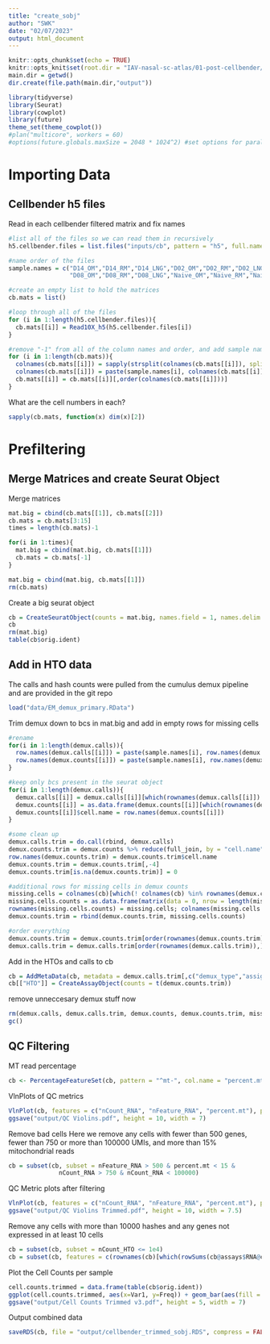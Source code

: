 ```yaml
---
title: "create_sobj"
author: "SWK"
date: "02/07/2023"
output: html_document
---
```


```r
knitr::opts_chunk$set(echo = TRUE)
knitr::opts_knit$set(root.dir = "IAV-nasal-sc-atlas/01-post-cellbender/")
main.dir = getwd()
dir.create(file.path(main.dir,"output"))
```

```r
library(tidyverse)
library(Seurat)
library(cowplot)
library(future)
theme_set(theme_cowplot())
#plan("multicore", workers = 60)
#options(future.globals.maxSize = 2048 * 1024^2) #set options for parallelization
```

# Importing Data
## Cellbender h5 files
Read in each cellbender filtered matrix and fix names
```r
#list all of the files so we can read them in recursively
h5.cellbender.files = list.files("inputs/cb", pattern = "h5", full.names = TRUE)

#name order of the files
sample.names = c("D14_OM","D14_RM","D14_LNG","D02_OM","D02_RM","D02_LNG","D05_OM","D05_RM","D05_LNG",
                 "D08_OM","D08_RM","D08_LNG","Naive_OM","Naive_RM","Naive_LNG")

#create an empty list to hold the matrices
cb.mats = list()

#loop through all of the files
for (i in 1:length(h5.cellbender.files)){
  cb.mats[[i]] = Read10X_h5(h5.cellbender.files[i])
}

#remove "-1" from all of the column names and order, and add sample name on the top
for (i in 1:length(cb.mats)){
  colnames(cb.mats[[i]]) = sapply(strsplit(colnames(cb.mats[[i]]), split = "-"), "[[", 1)
  colnames(cb.mats[[i]]) = paste(sample.names[i], colnames(cb.mats[[i]]), sep=".")
  cb.mats[[i]] = cb.mats[[i]][,order(colnames(cb.mats[[i]]))]
}
```

What are the cell numbers in each?
```r
sapply(cb.mats, function(x) dim(x)[2])
```


# Prefiltering
## Merge Matrices and create Seurat Object
Merge matrices
```r
mat.big = cbind(cb.mats[[1]], cb.mats[[2]])
cb.mats = cb.mats[3:15]
times = length(cb.mats)-1

for(i in 1:times){
  mat.big = cbind(mat.big, cb.mats[[1]])
  cb.mats = cb.mats[-1]
}

mat.big = cbind(mat.big, cb.mats[[1]])
rm(cb.mats)
```

Create a big seurat object
```r
cb = CreateSeuratObject(counts = mat.big, names.field = 1, names.delim = "\\.", min.cells = 0, min.features = 0)
cb
rm(mat.big)
table(cb$orig.ident)
```


## Add in HTO data
The calls and hash counts were pulled from the cumulus demux pipeline and are provided in the git repo
```r
load("data/EM_demux_primary.RData")
```

Trim demux down to bcs in mat.big and add in empty rows for missing cells
```r
#rename
for(i in 1:length(demux.calls)){
  row.names(demux.calls[[i]]) = paste(sample.names[i], row.names(demux.calls[[i]]), sep = ".")
  row.names(demux.counts[[i]]) = paste(sample.names[i], row.names(demux.counts[[i]]), sep = ".")
}

#keep only bcs present in the seurat object
for(i in 1:length(demux.calls)){
  demux.calls[[i]] = demux.calls[[i]][which(rownames(demux.calls[[i]]) %in% colnames(cb)),]
  demux.counts[[i]] = as.data.frame(demux.counts[[i]][which(rownames(demux.counts[[i]]) %in% colnames(cb)),])
  demux.counts[[i]]$cell.name = row.names(demux.counts[[i]])
}

#some clean up
demux.calls.trim = do.call(rbind, demux.calls)
demux.counts.trim = demux.counts %>% reduce(full_join, by = "cell.name")
row.names(demux.counts.trim) = demux.counts.trim$cell.name
demux.counts.trim = demux.counts.trim[,-4]
demux.counts.trim[is.na(demux.counts.trim)] = 0

#additional rows for missing cells in demux counts
missing.cells = colnames(cb)[which(! colnames(cb) %in% rownames(demux.counts.trim))]
missing.cells.counts = as.data.frame(matrix(data = 0, nrow = length(missing.cells), ncol = ncol(demux.counts.trim)))
rownames(missing.cells.counts) = missing.cells; colnames(missing.cells.counts) = colnames(demux.counts.trim)
demux.counts.trim = rbind(demux.counts.trim, missing.cells.counts)

#order everything
demux.counts.trim = demux.counts.trim[order(rownames(demux.counts.trim)),]
demux.calls.trim = demux.calls.trim[order(rownames(demux.calls.trim)),]
```

Add in the HTOs and calls to cb
```r
cb = AddMetaData(cb, metadata = demux.calls.trim[,c("demux_type","assignment")])
cb[["HTO"]] = CreateAssayObject(counts = t(demux.counts.trim))
```

remove unneccesary demux stuff now
```r
rm(demux.calls, demux.calls.trim, demux.counts, demux.counts.trim, missing.cells.counts)
gc()
```


## QC Filtering
MT read percentage
```r
cb <- PercentageFeatureSet(cb, pattern = "^mt-", col.name = "percent.mt")
```

VlnPlots of QC metrics
```r
VlnPlot(cb, features = c("nCount_RNA", "nFeature_RNA", "percent.mt"), pt.size = 0, ncol = 1, group.by = "orig.ident")
ggsave("output/QC Violins.pdf", height = 10, width = 7)
```

Remove bad cells
Here we remove any cells with fewer than 500 genes, fewer than 750 or more than 100000 UMIs, and more than 15% mitochondrial reads
```r
cb = subset(cb, subset = nFeature_RNA > 500 & percent.mt < 15 & 
              nCount_RNA > 750 & nCount_RNA < 100000)
```

QC Metric plots after filtering
```r
VlnPlot(cb, features = c("nCount_RNA", "nFeature_RNA", "percent.mt"), pt.size = 0, ncol = 1, group.by = "orig.ident")
ggsave("output/QC Violins Trimmed.pdf", height = 10, width = 7.5)
```

Remove any cells with more than 10000 hashes and any genes not expressed in at least 10 cells
```r
cb = subset(cb, subset = nCount_HTO <= 1e4)
cb = subset(cb, features = c(rownames(cb)[which(rowSums(cb@assays$RNA@counts > 0) >= 10)], rownames(cb[["HTO"]])))
```

Plot the Cell Counts per sample
```r
cell.counts.trimmed = data.frame(table(cb$orig.ident))
ggplot(cell.counts.trimmed, aes(x=Var1, y=Freq)) + geom_bar(aes(fill = sample.names), stat = "identity") + labs(x = "", y = "cb Cell Count") + guides(fill = 'none') + theme(axis.text.x = element_text(angle = 45, hjust = 1))
ggsave("output/Cell Counts Trimmed v3.pdf", height = 5, width = 7)
```

Output combined data
```r
saveRDS(cb, file = "output/cellbender_trimmed_sobj.RDS", compress = FALSE)
```

